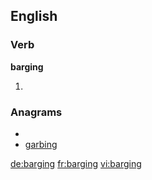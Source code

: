 ==English==

===Verb===
'''barging'''

# {{present participle of|[[barge]]}}

===Anagrams===
* {{alphagram|abgginr}}
* [[garbing#English|garbing]]

[[de:barging]]
[[fr:barging]]
[[vi:barging]]